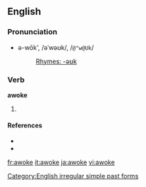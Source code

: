 ==English==
===Pronunciation===
* ə-wōk', /əˈwəʊk/, /<tt>@"w@Uk</tt>/
*: [[Rhymes:English:-əʊk|Rhymes: -əʊk]]

===Verb===
'''awoke''' 

# {{simple past of|awake|lang=English}}

====References====
* {{R:American Heritage 2000|awoke}}
* {{R:Dictionary.com|awoke}}

[[Category:English irregular simple past forms]]

[[fr:awoke]]
[[it:awoke]]
[[ja:awoke]]
[[vi:awoke]]